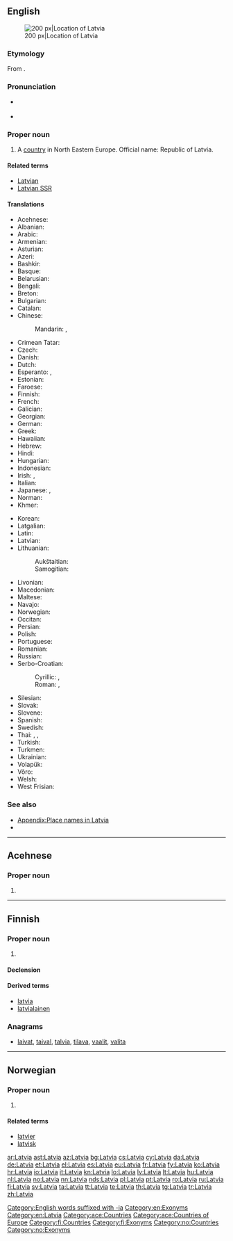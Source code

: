 {{also|latvia|Látvia}}
==English==
{{wikipedia}}
[[Image:EU location LAT.png|thumb|200 px|Location of Latvia]]

===Etymology===
From {{etyl|lv|en}} {{term|Latvija|lang=lv}}.

===Pronunciation===
* {{a|UK|US}} {{IPA|/ˈlæt.vi.ə/|/ˈlɑːt.vi.ə/|lang=en}}
* {{audio|en-us-Latvia.ogg|Audio (US)|lang=en}}

===Proper noun===
{{en-proper noun}}

# A [[country]] in North Eastern Europe. Official name: Republic of Latvia.

====Related terms====
* [[Latvian]]
* [[Latvian SSR]]

====Translations====
{{trans-top|Republic of Latvia}}
* Acehnese: {{t|ace|Latvia}}
* Albanian: {{t|sq|Letoni|f}}
* Arabic: {{t|ar|لَاتْفِيَا|f}}
* Armenian: {{t|hy|Լատվիա}}
* Asturian: {{t+|ast|Letonia|f}}
* Azeri: {{t+|az|Latviya}}
* Bashkir: {{t|ba|Латвия|sc=Cyrl}}
* Basque: {{t+|eu|Letonia}}
* Belarusian: {{t|be|Латвія|f|tr=Látvija}}
* Bengali: {{t|bn|লাতভিয়া}}
* Breton: {{t|br|Latvia}}
* Bulgarian: {{t+|bg|Латвия|f|tr=Látvija}}
* Catalan: {{t+|ca|Letònia|f}}
* Chinese:
*: Mandarin: {{t|cmn|拉脫維亞|sc=Hani}}, {{t+|cmn|拉脱维亚|tr=Lātuōwéiyà|sc=Hani}}
* Crimean Tatar: {{t|crh|Latviya}}
* Czech: {{t+|cs|Lotyšsko|n}}
* Danish: {{t+|da|Letland}}
* Dutch: {{t+|nl|Letland|n}}
* Esperanto: {{t|eo|Latvio}}, {{t|eo|Latvujo}}
* Estonian: {{t+|et|Läti}}
* Faroese: {{t|fo|Lettland|n}}
* Finnish: {{t+|fi|Latvia}}
* French: {{t+|fr|Lettonie|f}}
* Galician: {{t+|gl|Letonia|f}}
* Georgian: {{t|ka|ლატვია}}
* German: {{t+|de|Lettland|n}}
* Greek: {{t+|el|Λεττονία|f}}
* Hawaiian: {{t|haw|Lakawia}}
* Hebrew: {{t|he|לטביה|sc=Hebr}}
* Hindi: {{t+|hi|लातविया|tr=lātviyā|sc=Deva}}
* Hungarian: {{t+|hu|Lettország}}
* Indonesian: {{t|id|Latvia}}
* Irish: {{t|ga|Laitvia|f|alt=An Laitvia}}, {{t|ga|Poblacht na Laitvia|f}}
* Italian: {{t+|it|Lettonia}}
* Japanese: {{t+|ja|ラトビア|tr=Ratobia}}, {{t+|ja|ラトヴィア|tr=Ratovia}}
* Norman: {{t|nrf|Lettonnie|f}}
* Khmer: {{t|km|ឡេតូនី|tr=le to ni|sc=Khmr}}
{{trans-mid}}
* Korean: {{t+|ko|라트비아|tr=Rateubia|sc=Kore}}
* Latgalian: {{t|ltg|Latveja|f}}
* Latin: {{t|la|Lettonia}}
* Latvian: {{t+|lv|Latvija|f}}
* Lithuanian:
*: Aukštaitian: {{t+|lt|Latvija|f}}
*: Samogitian: {{t|sgs|Latvėjė|f}}
* Livonian: {{t|liv|Lețmō}}
* Macedonian: {{t+|mk|Летонија|f|tr=Letonija}}
* Maltese: {{t|mt|Latvja|alt=il-Latvja}}
* Navajo: {{t|nv|Létbiiya}}
* Norwegian: {{t+|no|Latvia}}
* Occitan: {{t+|oc|Letònia|f}}
* Persian: {{t|fa|لتونی|tr=Letoni|sc=fa-Arab}}
* Polish: {{t+|pl|Łotwa}}
* Portuguese: {{t+|pt|Letónia}}
* Romanian: {{t+|ro|Letonia|f}}
* Russian: {{t+|ru|Ла́твия|f}}
* Serbo-Croatian:
*: Cyrillic: {{t|sh|Летонија|f}}, {{t|sh|Латвија|f}}
*: Roman: {{t+|sh|Letonija|f}}, {{t|sh|Latvija|f}}
* Silesian: {{t|szl|Łotwa|f}}
* Slovak: {{t|sk|Lotyšsko|n}}
* Slovene: {{t|sl|Látvija|f}}
* Spanish: {{t+|es|Letonia|f}}
* Swedish: {{t+|sv|Lettland}}
* Thai: {{t+|th|ลัตเวีย|tr=lát-wia|sc=Thai}}, {{t|th|แลตเวีย|tr=laet-wia|sc=Thai}}, {{t|th|ประเทศลัตเวีย|tr=bpràtêt lát-wia|sc=Thai}}
* Turkish: {{t+|tr|Letonya}}
* Turkmen: {{t|tk|Latwiýa}}
* Ukrainian: {{t+|uk|Латвія|f|tr=Látvija}}
* Volapük: {{t+|vo|Latviyän}}
* Võro: {{t|vro|Läti}}
* Welsh: {{t+|cy|Latfia}}
* West Frisian: {{t+|fy|Letlân|n}}
{{trans-bottom}}

===See also===
* [[Appendix:Place names in Latvia]]
* {{list:countries of Europe/en}}

[[Category:English words suffixed with -ia]]
[[Category:en:Exonyms]]
[[Category:en:Latvia]]

----

==Acehnese==
{{wikipedia|lang=ace}}

===Proper noun===
{{head|ace|proper noun}}

# {{l|en|Latvia}}

[[Category:ace:Countries]]
[[Category:ace:Countries of Europe]]

----

==Finnish==
{{wikipedia|lang=fi}}

===Proper noun===
{{fi-proper noun}}

# {{l|en|Latvia}}

====Declension====
{{fi-decl-kulkija|n=sg|Latvi|a}}

====Derived terms====
* [[latvia]]
* [[latvialainen]]

===Anagrams===
* [[laivat#Finnish|laivat]], [[taival#Finnish|taival]], [[talvia#Finnish|talvia]], [[tilava#Finnish|tilava]], [[vaalit#Finnish|vaalit]], [[valita#Finnish|valita]]

[[Category:fi:Countries]]
[[Category:fi:Exonyms]]

----

==Norwegian==

===Proper noun===
{{head|no|proper noun}}

# {{l|en|Latvia}}

====Related terms====
* [[latvier]]
* [[latvisk]]

[[Category:no:Countries]]
[[Category:no:Exonyms]]

[[ar:Latvia]]
[[ast:Latvia]]
[[az:Latvia]]
[[bg:Latvia]]
[[cs:Latvia]]
[[cy:Latvia]]
[[da:Latvia]]
[[de:Latvia]]
[[et:Latvia]]
[[el:Latvia]]
[[es:Latvia]]
[[eu:Latvia]]
[[fr:Latvia]]
[[fy:Latvia]]
[[ko:Latvia]]
[[hr:Latvia]]
[[io:Latvia]]
[[it:Latvia]]
[[kn:Latvia]]
[[lo:Latvia]]
[[lv:Latvia]]
[[lt:Latvia]]
[[hu:Latvia]]
[[nl:Latvia]]
[[no:Latvia]]
[[nn:Latvia]]
[[nds:Latvia]]
[[pl:Latvia]]
[[pt:Latvia]]
[[ro:Latvia]]
[[ru:Latvia]]
[[fi:Latvia]]
[[sv:Latvia]]
[[ta:Latvia]]
[[tt:Latvia]]
[[te:Latvia]]
[[th:Latvia]]
[[tg:Latvia]]
[[tr:Latvia]]
[[zh:Latvia]]